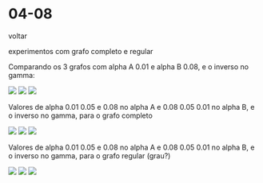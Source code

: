 
# 04-08

<Link href='/'>voltar</Link>

experimentos com grafo completo e regular

Comparando os 3 grafos com alpha A 0.01 e alpha B 0.08, e o inverso no gamma:

<Tabs>
    <Tab eventKey='1' title='barabasi'>
        <img src="https://hungria.imd.ufrn.br/~gfaraujo/04-08/boxplot-exp-ba.png"/>
    </Tab>
    <Tab eventKey='2' title='4-regular'>
        <img src="https://hungria.imd.ufrn.br/~gfaraujo/04-08/boxplot-exp-simple.png"/>
    </Tab>
    <Tab eventKey='3' title='completo'>
        <img src="https://hungria.imd.ufrn.br/~gfaraujo/04-08/boxplot-exp-complete.png"/>
    </Tab>

</Tabs>

Valores de alpha 0.01 0.05 e 0.08 no alpha A e 0.08 0.05 0.01 no alpha B, e o inverso no gamma, para o grafo completo

<Tabs>
    <Tab eventKey='1' title='behavior% 0.01'>
        <img src="https://hungria.imd.ufrn.br/~gfaraujo/04-08/boxplot-c10b1.png"/>
    </Tab>
    <Tab eventKey='2' title='behavior% 0.05'>
        <img src="https://hungria.imd.ufrn.br/~gfaraujo/04-08/boxplot-c10b5.png"/>
    </Tab>
    <Tab eventKey='3' title='behavior% 0.08'>
        <img src="https://hungria.imd.ufrn.br/~gfaraujo/04-08/boxplot-c10b8.png"/>
    </Tab>
</Tabs>

Valores de alpha 0.01 0.05 e 0.08 no alpha A e 0.08 0.05 0.01 no alpha B, e o inverso no gamma, para o grafo regular (grau?)

<Tabs>
    <Tab eventKey='1' title='behavior% 0.01'>
        <img src="https://hungria.imd.ufrn.br/~gfaraujo/04-08/boxplot-r10b1.png"/>
    </Tab>
    <Tab eventKey='2' title='behavior% 0.05'>
        <img src="https://hungria.imd.ufrn.br/~gfaraujo/04-08/boxplot-r10b5.png"/>
    </Tab>
    <Tab eventKey='3' title='behavior% 0.08'>
        <img src="https://hungria.imd.ufrn.br/~gfaraujo/04-08/boxplot-r10b8.png"/>
    </Tab>
</Tabs>